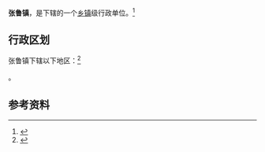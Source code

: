 {{中国乡级行政区|37/15/22/101/000}}

'''张鲁镇'''，是{{PRC admin/fullname|37/15/22/101/000|3}}下辖的一个[[乡镇|乡镇]]级行政单位。<ref>{{PRC admin/ref sgc|{{PRC admin/parent|37/15/22/101/000}}}}</ref>

== 行政区划 ==

张鲁镇下辖以下地区：<ref>{{PRC admin/ref sgc|37/15/22/101/000}}</ref>

{{PRC admin/children|37/15/22/101/000}}。

== 参考资料 ==

{{reflist}}

{{行政区划小作品}}
{{PRC admin/navcat|37/15/22/101/000}}